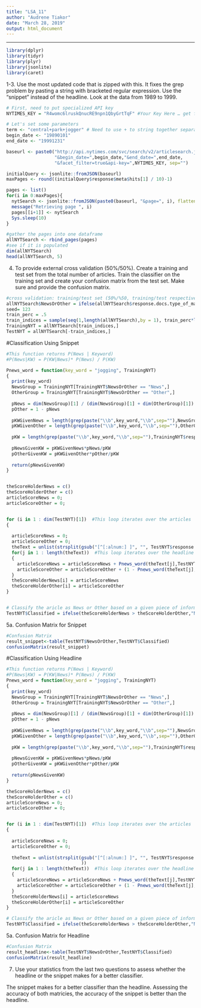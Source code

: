 ---
title: "LSA_11"
author: "Audrene Tiakor"
date: "March 28, 2019"
output: html_document
---

---

```{r,lib}
library(dplyr)
library(tidyr)
library(plyr)
library(jsonlite)
library(caret)
```
1-3. Use the most updated code that is zipped with this. It fixes the grep problem by pasting a string with bracketed regular expression. Use the "snippet" instead of the headline. Look at the data from 1989 to 1999.
```{r, code}
# First, need to put specialized API key
NYTIMES_KEY = "R4womc6lruskQnucRE9npn1QbyGrtTqF" #Your Key Here … get from NTY API website

# Let's set some parameters
term <- "central+park+jogger" # Need to use + to string together separate words
begin_date <- "19890101"
end_date <- "19991231"

baseurl <- paste0("http://api.nytimes.com/svc/search/v2/articlesearch.json?q=",term,
                  "&begin_date=",begin_date,"&end_date=",end_date,
                  "&facet_filter=true&api-key=",NYTIMES_KEY, sep="")

initialQuery <- jsonlite::fromJSON(baseurl)
maxPages <- round((initialQuery$response$meta$hits[1] / 10)-1)

pages <- list()
for(i in 0:maxPages){
  nytSearch <- jsonlite::fromJSON(paste0(baseurl, "&page=", i), flatten = TRUE) %>% data.frame() 
  message("Retrieving page ", i)
  pages[[i+1]] <- nytSearch 
  Sys.sleep(10) 
}

#gather the pages into one dataframe
allNYTSearch <- rbind_pages(pages)
#see if it is populated
dim(allNYTSearch)
head(allNYTSearch, 5)
```


4. To provide external cross validation (50%/50%). Create a training and test set from the total number of articles. Train the classifier on the training set and create your confusion matrix from the test set. Make sure and provide the confusion matrix.
```{r,cross}
#cross validation: training/test set (50%/%50, training/test respectively)
allNYTSearch$NewsOrOther = ifelse(allNYTSearch$response.docs.type_of_material == "News","News","Other")
seed= 123
train_perc = .5
train_indices = sample(seq(1,length(allNYTSearch),by = 1), train_perc*length(allNYTSearch))
TrainingNYT = allNYTSearch[train_indices,]
TestNYT = allNYTSearch[-train_indices,]
```


#Classification Using Snippet

```{r,news}

#This function returns P(News | Keyword) 
#P(News|KW) = P(KW|News)* P(News) / P(KW)

Pnews_word = function(key_word = "jogging", TrainingNYT)
{
  print(key_word)
  NewsGroup = TrainingNYT[TrainingNYT$NewsOrOther == "News",]
  OtherGroup = TrainingNYT[TrainingNYT$NewsOrOther == "Other",]
  
  pNews = dim(NewsGroup)[1] / (dim(NewsGroup)[1] + dim(OtherGroup)[1])
  pOther = 1 - pNews
  
  pKWGivenNews = length(grep(paste("\\b",key_word,"\\b",sep=""),NewsGroup$response.docs.snippet,ignore.case = TRUE))/dim(NewsGroup)[1]
  pKWGivenOther = length(grep(paste("\\b",key_word,"\\b",sep=""),OtherGroup$response.docs.snippet,ignore.case = TRUE))/dim(OtherGroup)[1]
  
  pKW = length(grep(paste("\\b",key_word,"\\b",sep=""),TrainingNYT$response.docs.snippet,ignore.case = TRUE))/dim(TrainingNYT)[1]
  
  pNewsGivenKW = pKWGivenNews*pNews/pKW
  pOtherGivenKW = pKWGivenOther*pOther/pKW
  
  return(pNewsGivenKW)
}


theScoreHolderNews = c()
theScoreHolderOther = c()
articleScoreNews = 0;
articleScoreOther = 0;


for (i in 1 : dim(TestNYT)[1])  #This loop iterates over the articles
{
  
  articleScoreNews = 0; 
  articleScoreOther = 0;
  theText = unlist(strsplit(gsub("[^[:alnum:] ]", "", TestNYT$response.docs.snippet[i]), " +"))
  for(j in 1 : length(theText))  #This loop iterates over the headline (each word)
  {
    articleScoreNews = articleScoreNews + Pnews_word(theText[j],TestNYT)
    articleScoreOther = articleScoreOther + (1 - Pnews_word(theText[j],TestNYT))
  }
  theScoreHolderNews[i] = articleScoreNews
  theScoreHolderOther[i] = articleScoreOther
}


# Classify the aricle as News or Other based on a given piece of information from the article.
TestNYT$Classified = ifelse(theScoreHolderNews > theScoreHolderOther,"News","Other")
```
5a. Confusion Matrix for Snippet
```{r,mat}
#Confusion Matrix
result_snippet<-table(TestNYT$NewsOrOther,TestNYT$Classified)
confusionMatrix(result_snippet)
```

#Classification Using Headline

```{r,head}
#This function returns P(News | Keyword) 
#P(News|KW) = P(KW|News)* P(News) / P(KW)
Pnews_word = function(key_word = "jogging", TrainingNYT)
{
  print(key_word)
  NewsGroup = TrainingNYT[TrainingNYT$NewsOrOther == "News",]
  OtherGroup = TrainingNYT[TrainingNYT$NewsOrOther == "Other",]
  
  pNews = dim(NewsGroup)[1] / (dim(NewsGroup)[1] + dim(OtherGroup)[1])
  pOther = 1 - pNews
  
  pKWGivenNews = length(grep(paste("\\b",key_word,"\\b",sep=""),NewsGroup$response.docs.headline.main,ignore.case = TRUE))/dim(NewsGroup)[1]
  pKWGivenOther = length(grep(paste("\\b",key_word,"\\b",sep=""),OtherGroup$response.docs.headline.main,ignore.case = TRUE))/dim(OtherGroup)[1]
  
  pKW = length(grep(paste("\\b",key_word,"\\b",sep=""),TrainingNYT$response.docs.headline.main,ignore.case = TRUE))/dim(TrainingNYT)[1]
  
  pNewsGivenKW = pKWGivenNews*pNews/pKW
  pOtherGivenKW = pKWGivenOther*pOther/pKW
  
  return(pNewsGivenKW)
}

theScoreHolderNews = c()
theScoreHolderOther = c()
articleScoreNews = 0;
articleScoreOther = 0;


for (i in 1 : dim(TestNYT)[1])  #This loop iterates over the articles
{
  
  articleScoreNews = 0; 
  articleScoreOther = 0;
  
  theText = unlist(strsplit(gsub("[^[:alnum:] ]", "", TestNYT$response.docs.headline.main[i]), " +"
                            ))
  for(j in 1 : length(theText))  #This loop iterates over the headline (each word)
  {
    articleScoreNews = articleScoreNews + Pnews_word(theText[j],TestNYT)
    articleScoreOther = articleScoreOther + (1 - Pnews_word(theText[j],TestNYT))
  }
  theScoreHolderNews[i] = articleScoreNews
  theScoreHolderOther[i] = articleScoreOther
}

# Classify the aricle as News or Other based on a given piece of information from the article.
TestNYT$Classified = ifelse(theScoreHolderNews > theScoreHolderOther,"News","Other")
```
5a. Confusion Matrix for Headline
```{r,sn}
#Confusion Matrix
result_headline<-table(TestNYT$NewsOrOther,TestNYT$Classified)
confusionMatrix(result_headline)
```
7. Use your statistics from the last two questions to assess whether the headline or the snippet makes for a better classifier.

The snippet makes for a better classifier than the headline. Assessing the accuracy of both matricies, the accuracy of the snippet is better than the headline.

